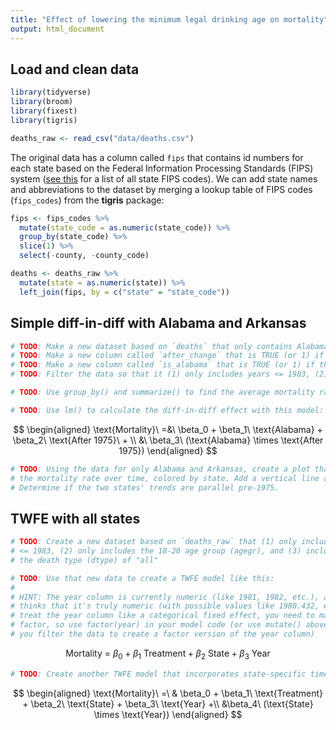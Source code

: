 ```yaml
---
title: "Effect of lowering the minimum legal drinking age on mortality"
output: html_document
---
```


## Load and clean data

```r
library(tidyverse)
library(broom)
library(fixest)
library(tigris)

deaths_raw <- read_csv("data/deaths.csv")
```

The original data has a column called `fips` that contains id numbers for each state based on the Federal Information Processing Standards (FIPS) system ([see this](https://en.wikipedia.org/wiki/Federal_Information_Processing_Standard_state_code) for a list of all state FIPS codes). We can add state names and abbreviations to the dataset by merging a lookup table of FIPS codes (`fips_codes`) from the **tigris** package:

```r
fips <- fips_codes %>% 
  mutate(state_code = as.numeric(state_code)) %>% 
  group_by(state_code) %>% 
  slice(1) %>% 
  select(-county, -county_code)
```

```r
deaths <- deaths_raw %>% 
  mutate(state = as.numeric(state)) %>% 
  left_join(fips, by = c("state" = "state_code"))
```


## Simple diff-in-diff with Alabama and Arkansas

```r
# TODO: Make a new dataset based on `deaths` that only contains Alabama and Arkansas
# TODO: Make a new column called `after_change` that is TRUE (or 1) if year >= 1975
# TODO: Make a new column called `is_alabama` that is TRUE (or 1) if the state is Alabama
# TODO: Filter the data so that it (1) only includes years <= 1983, (2) only includes the 18-20 age group (agegr), and (3) includes only the death type (dtype) of "all"
```

```r
# TODO: Use group_by() and summarize() to find the average mortality rate (mrate) in Alabama and Arkansas before and after the change (after_change)
```

```r
# TODO: Use lm() to calculate the diff-in-diff effect with this model:
```

$$
\begin{aligned}
\text{Mortality}\ =&\ \beta_0 + \beta_1\ \text{Alabama} + \beta_2\ \text{After 1975}\ + \\
&\ \beta_3\ (\text{Alabama} \times \text{After 1975})
\end{aligned}
$$

```r
# TODO: Using the data for only Alabama and Arkansas, create a plot that shows
# the mortality rate over time, colored by state. Add a vertical line at 1975.
# Determine if the two states' trends are parallel pre-1975.
```


## TWFE with all states

```r
# TODO: Create a new dataset based on `deaths_raw` that (1) only includes years
# <= 1983, (2) only includes the 18-20 age group (agegr), and (3) includes only
# the death type (dtype) of "all"
```

```r
# TODO: Use that new data to create a TWFE model like this:
#
# HINT: The year column is currently numeric (like 1981, 1982, etc.), and R
# thinks that it's truly numeric (with possible values like 1980.432, etc.). To
# treat the year column like a categorical fixed effect, you need to make it a
# factor, so use factor(year) in your model code (or use mutate() above where
# you filter the data to create a factor version of the year column)
```

$$
\text{Mortality}\ =\ \beta_0 + \beta_1\ \text{Treatment} + \beta_2\ \text{State} + \beta_3\ \text{Year}
$$

```r
# TODO: Create another TWFE model that incorporates state-specific time trends by including the interaction of state and year:
```

$$
\begin{aligned}
\text{Mortality}\ =\ & \beta_0 + \beta_1\ \text{Treatment} + \beta_2\ \text{State} + \beta_3\ \text{Year} +\\
&\beta_4\ (\text{State} \times \text{Year})
\end{aligned}
$$
